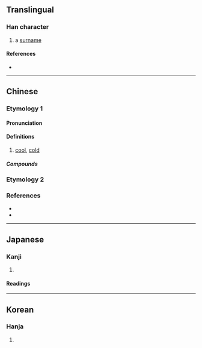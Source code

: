 {{character info/new}}
==Translingual==

===Han character===
{{Han char|rn=15|rad=冫|as=08|sn=10|four=35127|canj=IMQMB|ids=⿰冫青 <small>(GT)</small>,⿰冫靑 <small>(K)</small>}}

# a [[surname]]

====References====
* {{Han ref|kx=0132.420|dkj=01666|dj=0296.300|hdz=10298.010|uh=51CA|ud=20938|bh=D0E1|bd=53473}}

----

==Chinese==

===Etymology 1===
{{zh-forms}}

====Pronunciation====
{{zh-pron
|m=qìng
|c=cing3,zing6
|mn=chhìn
|mc=y
|oc=y
|cat=
}}

====Definitions====
{{zh-hanzi}}

# [[cool]], [[cold]]

=====Compounds=====
{{zh-der|冬溫夏凊}}

===Etymology 2===
{{zh-see|清|v}}

===References===
* {{R:twedu|B00210}}
* {{R:yue:Hanzi}}

----

==Japanese==

===Kanji===
{{ja-kanji|grade=|rs=冫08}}

# {{defn|lang=ja|sort=冫08}}

====Readings====
{{ja-readings
|goon=しょう<しやう
|on=せい
|kun=さむ-い, すず-し.い
}}

----

==Korean==

===Hanja===
{{ko-hanja|hangeul=청|rv=cheong|mr=ch'ŏng}}

# {{defn|lang=ko|sort=冫08}}